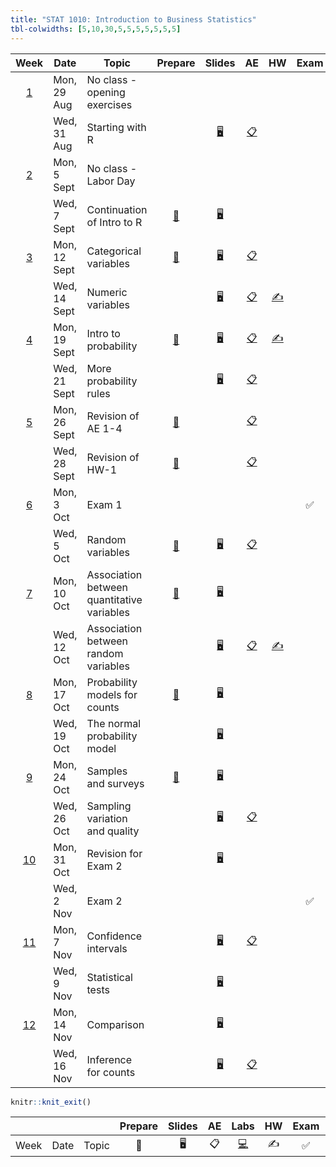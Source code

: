 ```yaml
---
title: "STAT 1010: Introduction to Business Statistics"
tbl-colwidths: [5,10,30,5,5,5,5,5,5,5]
---
```


::: column-screen-inset-right
|           Week            | Date         | Topic                                      |                            Prepare                             |                                       Slides                                       |                                                             AE                                                              |                         HW                          | Exam | Project |                                                                                 |
|:------:|--------|--------|:------:|:------:|:------:|:------:|:------:|:------:|:------:|
| [1](/weeks/week-01.html)  | Mon, 29 Aug  | No class - opening exercises               |                                                                |                                                                                    |                                                                                                                             |                                                     |      |         |                                                                                 |
|                           | Wed, 31 Aug  | Starting with R                            |                                                                | [🖥️](/slides/01_introduction.html "Lecture slides"){aria-label="Lecture 1 slides"} |     [📋](/ae/ae-0-first_line_of_code.html "Application exercise - 1"){aria-label="Application Exercise 0 instructions"}     |                                                     |      |         |                                                                                 |
| [2](/weeks/week-02.html)  | Mon, 5 Sept  | No class - Labor Day                       |                                                                |                                                                                    |                                                                                                                             |                                                     |      |         |                                                                                 |
|                           | Wed, 7 Sept  | Continuation of Intro to R                 | [📖](/weeks/week-02.html#prepare){aria-label="Week 2 summary"} |     [🖥️](/slides/lect_02.html "Lecture slides"){aria-label="Lecture 1 slides"}     |                                                                                                                             |                                                     |      |         |                                                                                 |
| [3](/weeks/week-03.html)  | Mon, 12 Sept | Categorical variables                      | [📖](/weeks/week-03.html#prepare){aria-label="Week 2 summary"} |     [🖥️](/slides/lect_03.html "Lecture slides"){aria-label="Lecture 1 slides"}     | [📋](/ae/ae-2-exploring-categorical-vars.html "Application exercise - 2"){aria-label="Application Exercise 0 instructions"} |                                                     |      |         |                                                                                 |
|                           | Wed, 14 Sept | Numeric variables                          |                                                                |     [🖥️](/slides/lect_04.html "Lecture slides"){aria-label="Lecture 1 slides"}     |              [📋](/ae/ae-3.html "Application exercise - 3"){aria-label="Application Exercise 0 instructions"}               | [✍️](/hw/hw-6.html){aria-label="HW 5 instructions"} |      |         |                                                                                 |
| [4](/weeks/week-04.html)  | Mon, 19 Sept | Intro to probability                       | [📖](/weeks/week-04.html#prepare){aria-label="Week 2 summary"} |     [🖥️](/slides/lect_05.html "Lecture slides"){aria-label="Lecture 1 slides"}     |              [📋](/ae/ae-4.html "Application exercise - 4"){aria-label="Application Exercise 0 instructions"}               | [✍️](/hw/hw-1.html){aria-label="HW 5 instructions"} |      |         |                                                                                 |
|                           | Wed, 21 Sept | More probability rules                     |                                                                |     [🖥️](/slides/lect_06.html "Lecture slides"){aria-label="Lecture 1 slides"}     |              [📋](/ae/ae-5.html "Application exercise - 5"){aria-label="Application Exercise 0 instructions"}               |                                                     |      |         |                                                                                 |
| [5](/weeks/week-05.html)  | Mon, 26 Sept | Revision of AE 1-4                         | [📖](/weeks/week-05.html#prepare){aria-label="Week 2 summary"} |                                                                                    |              [📋](/ae/ae-6.html "Application exercise - 6"){aria-label="Application Exercise 0 instructions"}               |                                                     |      |         |                                                                                 |
|                           | Wed, 28 Sept | Revision of HW-1                           | [📖](/weeks/week-05.html#prepare){aria-label="Week 2 summary"} |                                                                                    |              [📋](/ae/ae-7.html "Application exercise - 7"){aria-label="Application Exercise 0 instructions"}               |                                                     |      |         |                                                                                 |
| [6](/weeks/week-06.html)  | Mon, 3 Oct   | Exam 1                                     |                                                                |                                                                                    |                                                                                                                             |                                                     |  ✅  |         |                                                                                 |
|                           | Wed, 5 Oct   | Random variables                           | [📖](/weeks/week-06.html#prepare){aria-label="Week 2 summary"} |     [🖥️](/slides/lect_07.html "Lecture slides"){aria-label="Lecture 1 slides"}     |              [📋](/ae/ae-8.html "Application exercise - 8"){aria-label="Application Exercise 0 instructions"}               |                                                     |      |         |                                                                                 |
| [7](/weeks/week-07.html)  | Mon, 10 Oct  | Association between quantitative variables | [📖](/weeks/week-07.html#prepare){aria-label="Week 2 summary"} |     [🖥️](/slides/lect_08.html "Lecture slides"){aria-label="Lecture 1 slides"}     |                                                                                                                             |                                                     |      |         |                                                                                 |
|                           | Wed, 12 Oct  | Association between random variables       |                                                                |                             [🖥️](/slides/lect_09.html)                             |              [📋](/ae/ae-9.html "Application exercise - 9"){aria-label="Application Exercise 0 instructions"}               | [✍️](/hw/hw-2.html){aria-label="HW 5 instructions"} |      |         |                                                                                 |
| [8](/weeks/week-08.html)  | Mon, 17 Oct  | Probability models for counts              | [📖](/weeks/week-08.html#prepare){aria-label="Week 2 summary"} |                             [🖥️](/slides/lect_10.html)                             |                                                                                                                             |                                                     |      |         |                                                                                 |
|                           | Wed, 19 Oct  | The normal probability model               |                                                                |                             [🖥️](/slides/lect_11.html)                             |                                                                                                                             |                                                     |      |         |                                                                                 |
| [9](/weeks/week-09.html)  | Mon, 24 Oct  | Samples and surveys                        | [📖](/weeks/week-09.html#prepare){aria-label="Week 2 summary"} |                             [🖥️](/slides/lect_12.html)                             |                                                                                                                             |                                                     |      |         |                                                                                 |
|                           | Wed, 26 Oct  | Sampling variation and quality             |                                                                |                             [🖥️](/slides/lect_13.html)                             |             [📋](/ae/ae-10.html "Application exercise - 10"){aria-label="Application Exercise 0 instructions"}              |                                                     |      |         | [📂](https://stats1010-f22.github.io/website/project-description.html#proposal) |
| [10](/weeks/week-10.html) | Mon, 31 Oct  | Revision for Exam 2                        |                                                                |                            [🖥️](/slides/halloween.html)                            |                                                                                                                             |                                                     |      |         |                                                                                 |
|                           | Wed, 2 Nov   | Exam 2                                     |                                                                |                                                                                    |                                                                                                                             |                                                     |  ✅  |         |                                                                                 |
| [11](/weeks/week-11.html) | Mon, 7 Nov   | Confidence intervals                       |                                                                |                             [🖥️](/slides/lect_14.html)                             |             [📋](/ae/ae-11.html "Application exercise - 10"){aria-label="Application Exercise 0 instructions"}              |                                                     |      |         |                                                                                 |
|                           | Wed, 9 Nov   | Statistical tests                          |                                                                |                             [🖥️](/slides/lect_15.html)                             |                                                                                                                             |                                                     |      |         |                                                                                 |
| [12](/weeks/week-12.html) | Mon, 14 Nov  | Comparison                                 |                                                                |                             [🖥️](/slides/lect_16.html)                             |                                                                                                                             |                                                     |      |         |                                                                                 |
|                           | Wed, 16 Nov  | Inference for counts                       |                                                                |                             [🖥️](/slides/lect_17.html)                             |             [📋](/ae/ae-12.html "Application exercise - 11"){aria-label="Application Exercise 0 instructions"}              |                                                     |      |         |                                                                                 |
:::

```r
knitr::knit_exit()
```

|      |      |       | Prepare | Slides | AE  |                                                    Labs                                                    | HW  | Exam | Project |
|--------|--------|--------|:------:|:------:|:------:|:------:|:------:|:------:|:------:|
| Week | Date | Topic |   📖    |   🖥️   | 📋  | [💻](https://sakai.duke.edu/samigo-app/servlet/Login?id=6fa7ebf3-01af-42a6-91ba-3e813d3901221641094171786) | ✍️  |  ✅  |   📂    |
